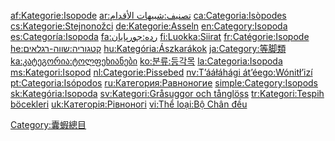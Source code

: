[[Category:囊蝦總目|Category:囊蝦總目]]

[[af:Kategorie:Isopode|af:Kategorie:Isopode]]   
[[ar:تصنيف:شبيهات_الأقدام|ar:تصنيف:شبيهات الأقدام]]   
[[ca:Categoria:Isòpodes|ca:Categoria:Isòpodes]]   
[[cs:Kategorie:Stejnonožci|cs:Kategorie:Stejnonožci]]   
[[de:Kategorie:Asseln|de:Kategorie:Asseln]]   
[[en:Category:Isopoda|en:Category:Isopoda]]   
[[es:Categoría:Isopoda|es:Categoría:Isopoda]]   
[[fa:رده:جورپایان|fa:رده:جورپایان]]   
[[fi:Luokka:Siirat|fi:Luokka:Siirat]]   
[[fr:Catégorie:Isopode|fr:Catégorie:Isopode]]   
[[he:קטגוריה:שווה-רגלאים|he:קטגוריה:שווה-רגלאים]]   
[[hu:Kategória:Ászkarákok|hu:Kategória:Ászkarákok]] 
[[ja:Category:等脚類|ja:Category:等脚類]]  
[[ka:კატეგორია:ტოლფეხიანები|ka:კატეგორია:ტოლფეხიანები]]   
[[ko:분류:등각목|ko:분류:등각목]]   
[[la:Categoria:Isopoda|la:Categoria:Isopoda]]   
[[ms:Kategori:Isopod|ms:Kategori:Isopod]]   
[[nl:Categorie:Pissebed|nl:Categorie:Pissebed]]   
[[nv:Tʼááłáhági_átʼéego:Wónitłʼizí|nv:Tʼááłáhági átʼéego:Wónitłʼizí]]   
[[pt:Categoria:Isópodos|pt:Categoria:Isópodos]]   
[[ru:Категория:Равноногие|ru:Категория:Равноногие]]   
[[simple:Category:Isopods|simple:Category:Isopods]]   
[[sk:Kategória:Isopoda|sk:Kategória:Isopoda]]   
[[sv:Kategori:Gråsuggor_och_tånglöss|sv:Kategori:Gråsuggor och tånglöss]]   
[[tr:Kategori:Tespih_böcekleri|tr:Kategori:Tespih böcekleri]]   
[[uk:Категорія:Рівноногі|uk:Категорія:Рівноногі]]   
[[vi:Thể_loại:Bộ_Chân_đều|vi:Thể loại:Bộ Chân đều]]